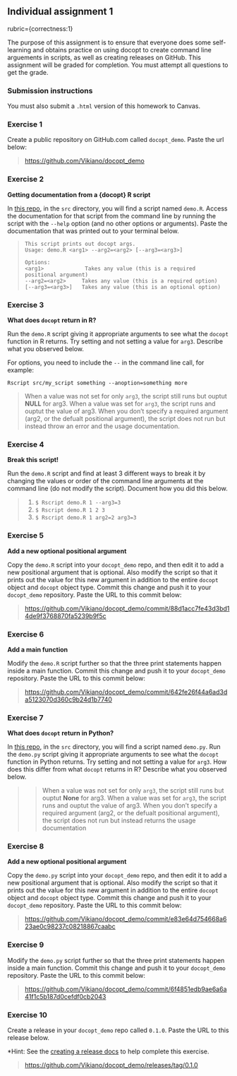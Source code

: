 ## Individual assignment 1

rubric={correctness:1}

The purpose of this assignment is to ensure that everyone does some self-learning and obtains practice on using docopt to create command line arguements in scripts, as well as creating releases on GitHub. This assignment will be graded for completion. You must attempt all questions to get the grade.

### Submission instructions

You must also submit a `.html` version of this homework to Canvas.

### Exercise 1

Create a public repository on GitHub.com called `docopt_demo`. Paste the url below:

> <https://github.com/Vikiano/docopt_demo>

### Exercise 2

**Getting documentation from a {docopt} R script**

In [this repo](https://github.ubc.ca/MDS-2021-22/DSCI_522_dsci-workflows_students), in the `src` directory, you will find a script named `demo.R`. Access the documentation for that script from the command line by running the script with the `--help` option (and no other options or arguments). Paste the documentation that was printed out to your terminal below.

>     This script prints out docopt args.
>     Usage: demo.R <arg1> --arg2=<arg2> [--arg3=<arg3>]
>
>     Options:
>     <arg1>             Takes any value (this is a required positional argument)
>     --arg2=<arg2>     Takes any value (this is a required option)
>     [--arg3=<arg3>]   Takes any value (this is an optional option) 

### Exercise 3

**What does `docopt` return in R?**

Run the `demo.R` script giving it appropriate arguments to see what the `docopt` function in R returns. Try setting and not setting a value for `arg3`. Describe what you observed below.

For options, you need to include the `--` in the command line call, for example:

    Rscript src/my_script something --anoption=something more

> When a value was not set for only `arg3`, the script still runs but ouptut **NULL** for arg3. When a value was set for `arg3`, the script runs and ouptut the value of arg3. When you don't specify a required argument (arg2, or the defualt positional argument), the script does not run but instead throw an error and the usage documentation.

### Exercise 4

**Break this script!**

Run the `demo.R` script and find at least 3 different ways to break it by changing the values or order of the command line arguments at the command line (do not modify the script). Document how you did this below.

> 1.  `$ Rscript demo.R 1 --arg3=3`
> 2.  `$ Rscript demo.R 1 2 3`
> 3.  `$ Rscript demo.R 1 arg2=2 arg3=3`

### Exercise 5

**Add a new optional positional argument**

Copy the `demo.R` script into your `docopt_demo` repo, and then edit it to add a new positional argument that is optional. Also modify the script so that it prints out the value for this new argument in addition to the entire `docopt` object and `docopt` object type. Commit this change and push it to your `docopt_demo` repository. Paste the URL to this commit below:

> <https://github.com/Vikiano/docopt_demo/commit/88d1acc7fe43d3bd14de9f3768870fa5239b9f5c>

### Exercise 6

**Add a main function**

Modify the `demo.R` script further so that the three print statements happen inside a main function. Commit this change and push it to your `docopt_demo` repository. Paste the URL to this commit below:

> <https://github.com/Vikiano/docopt_demo/commit/642fe26f44a6ad3da5123070d360c9b24d1b7740>

### Exercise 7

**What does `docopt` return in Python?**

In [this repo](https://github.ubc.ca/MDS-2021-22/DSCI_522_dsci-workflows_students), in the `src` directory, you will find a script named `demo.py`. Run the `demo.py` script giving it appropriate arguments to see what the `docopt` function in Python returns. Try setting and not setting a value for `arg3`. How does this differ from what `docopt` returns in R? Describe what you observed below.

> > When a value was not set for only `arg3`, the script still runs but ouptut **None** for arg3. When a value was set for `arg3`, the script runs and ouptut the value of arg3. When you don't specify a required argument (arg2, or the defualt positional argument), the script does not run but instead returns the usage documentation

### Exercise 8

**Add a new optional positional argument**

Copy the `demo.py` script into your `docopt_demo` repo, and then edit it to add a new positional argument that is optional. Also modify the script so that it prints out the value for this new argument in addition to the entire `docopt` object and `docopt` object type. Commit this change and push it to your `docopt_demo` repository. Paste the URL to this commit below:

> <https://github.com/Vikiano/docopt_demo/commit/e83e64d754668a623ae0c98237c08218867caabc>

### Exercise 9

Modify the `demo.py` script further so that the three print statements happen inside a main function. Commit this change and push it to your `docopt_demo` repository. Paste the URL to this commit below:

> <https://github.com/Vikiano/docopt_demo/commit/6f4851edb9ae6a6a41f1c5b187d0cefdf0cb2043>

### Exercise 10

Create a release in your `docopt_demo` repo called `0.1.0`. Paste the URL to this release below.

\*Hint: See the [creating a release docs](https://docs.github.com/en/free-pro-team@latest/github/administering-a-repository/managing-releases-in-a-repository#creating-a-release) to help complete this exercise.

> <https://github.com/Vikiano/docopt_demo/releases/tag/0.1.0>
